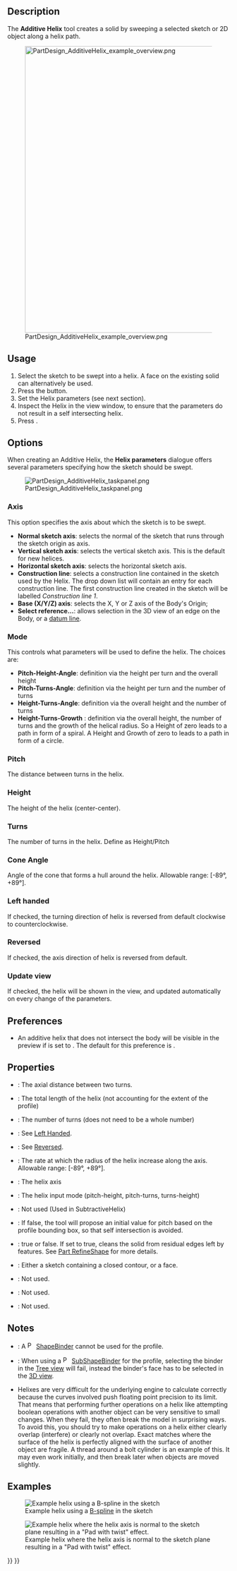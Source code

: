 <languages/>

{{Docnav
|[[PartDesign_AdditivePipe|Additive pipe]]
|[[PartDesign_AdditiveBox|Additive box]]
|[[PartDesign_Workbench|PartDesign]]
|IconL=PartDesign_AdditivePipe.svg
|IconR=PartDesign_AdditiveBox.svg
|IconC=Workbench_PartDesign.svg
}}

{{GuiCommand
|Name=PartDesign AdditiveHelix
|MenuLocation=Part Design → Create an additive feature → Additive helix
|Workbenches=[[PartDesign_Workbench|PartDesign]]
|Version=0.19
|SeeAlso=[[PartDesign_SubtractiveHelix|PartDesign SubtractiveHelix]]
}}

== Description ==

The '''Additive Helix''' tool creates a solid by sweeping a selected sketch or 2D object along a helix path.

[[File:PartDesign_AdditiveHelix_example_overview.png|none|650px]]

{{Caption|The profile (B), is swept around axis (A) in order to produce the solid helix (C).}}

== Usage ==

# Select the sketch to be swept into a helix. A face on the existing solid can alternatively be used.
# Press the {{Button|[[Image:PartDesign_AdditiveHelix.svg|16px]] [[PartDesign_AdditiveHelix|PartDesign AdditiveHelix]]}} button.
# Set the Helix parameters (see next section).
# Inspect the Helix in the view window, to ensure that the parameters do not result in a self intersecting helix.
# Press {{Button|OK}}.

== Options ==

When creating an Additive Helix, the '''Helix parameters''' dialogue offers several parameters specifying how the sketch should be swept.

[[File:PartDesign_AdditiveHelix_taskpanel.png|frame|left]]

=== Axis ===

This option specifies the axis about which the sketch is to be swept.
* '''Normal sketch axis''': selects the normal of the sketch that runs through the sketch origin  as axis. {{Version|0.20}}
* '''Vertical sketch axis''': selects the vertical sketch axis. This is the default for new helices.
* '''Horizontal sketch axis''': selects the horizontal sketch axis.
* '''Construction line''': selects a construction line contained in the sketch used by the Helix. The drop down list will contain an entry for each construction line. The first construction line created in the sketch will be labelled ''Construction line 1''.
* '''Base (X/Y/Z) axis''': selects the X, Y or Z axis of the Body's Origin;
* '''Select reference...''': allows selection in the 3D view of an edge on the Body, or a [[PartDesign_Line|datum line]].

=== Mode ===

This controls what parameters will be used to define the helix. The choices are:
* '''Pitch-Height-Angle''': definition via the height per turn and the overall height
* '''Pitch-Turns-Angle''': definition via the height per turn and the number of turns
* '''Height-Turns-Angle''': definition via the overall height and the number of turns
* '''Height-Turns-Growth''' {{Version|0.20}}: definition via the overall height, the number of turns and the growth of the helical radius. So a Height of zero leads to a path in form of a spiral. A Height and Growth of zero to leads to a path in form of a circle.

=== Pitch ===

The distance between turns in the helix.

=== Height ===

The height of the helix (center-center).

=== Turns ===

The number of turns in the helix. Define as Height/Pitch

=== Cone Angle ===

Angle of the cone that forms a hull around the helix. Allowable range: [-89°, +89°].

=== Left handed ===

If checked, the turning direction of helix is reversed from default clockwise to counterclockwise.

=== Reversed ===

If checked, the axis direction of helix is reversed from default.

=== Update view ===

If checked, the helix will be shown in the view, and updated automatically on every change of the parameters.

== Preferences ==

* An additive helix that does not intersect the body will be visible in the preview if {{MenuCommand|Tools → Edit parameters... → BaseApp → Preferences → Mod → PartDesign → AdditiveHelixPreview}} is set to {{TRUE}}. The default for this preference is {{FALSE}}. {{Version|0.20}}

== Properties ==

* {{PropertyData|Pitch}}: The axial distance between two turns.
* {{PropertyData|Height}}: The total length of the helix (not accounting for the extent of the profile)
* {{PropertyData|Turns}}: The number of turns (does not need to be a whole number)
* {{PropertyData|Left Handed}}: See [[#Left_handed|Left Handed]].
* {{PropertyData|Reversed}}: See [[#Reversed|Reversed]].
* {{PropertyData|Angle}}: The rate at which the radius of the helix increase along the axis. Allowable range: [-89°, +89°].
* {{PropertyData|Reference axis}}: The helix axis
* {{PropertyData|Mode}}: The helix input mode (pitch-height, pitch-turns, turns-height)
* {{PropertyData|Outside}}: Not used (Used in SubtractiveHelix)
* {{PropertyData|Has Been Edited}}: If false, the tool will propose an initial value for pitch based on the profile bounding box, so that self intersection is avoided.
* {{PropertyData|Refine}}: true or false. If set to true, cleans the solid from residual edges left by features. See [[Part_RefineShape|Part RefineShape]] for more details.
* {{PropertyData|Profile}}: Either a sketch containing a closed contour, or a face.
* {{PropertyData|Midplane}}: Not used.
* {{PropertyData|Up to face}}: Not used.
* {{PropertyData|Allow multiple face}}: Not used.

== Notes ==

* {{VersionMinus|0.21}}: A [[File:PartDesign_ShapeBinder.svg|16px]] [[PartDesign_ShapeBinder|ShapeBinder]] cannot be used for the profile.
* {{VersionMinus|0.21}}: When using a [[File:PartDesign_SubShapeBinder.svg|16px]] [[PartDesign_SubShapeBinder|SubShapeBinder]] for the profile, selecting the binder in the [[Tree_view|Tree view]] will fail, instead the binder's face has to be selected in the [[3D_view|3D view]].
* Helixes are very difficult for the underlying engine to calculate correctly because the curves involved push floating point precision to its limit. That means that performing further operations on a helix like attempting boolean operations with another object can be very sensitive to small changes. When they fail, they often break the model in surprising ways. To avoid this, you should try to make operations on a helix either clearly overlap (interfere) or clearly not overlap. Exact matches where the surface of the helix is perfectly aligned with the surface of another object are fragile. A thread around a bolt cylinder is an example of this. It may even work initially, and then break later when objects are moved slightly.

== Examples ==

[[File:PartDesign_AdditiveHelix_example_bspline.png|frame|left|Example helix using a [[Sketcher_CreateBSpline|B-spline]] in the sketch]]

[[File:PartDesign_AdditiveHelix_example_twisting_pad.png|frame|left|Example helix where the helix axis is normal to the sketch plane resulting in a "Pad with twist" effect.]]


{{Docnav
|[[PartDesign_AdditivePipe|Additive pipe]]
|[[PartDesign_AdditiveBox|Additive box]]
|[[PartDesign_Workbench|PartDesign]]
|IconL=PartDesign_AdditivePipe.svg
|IconR=PartDesign_AdditiveBox.svg
|IconC=Workbench_PartDesign.svg
}}

{{PartDesign Tools navi{{#translation:}}}}
{{Userdocnavi{{#translation:}}}}